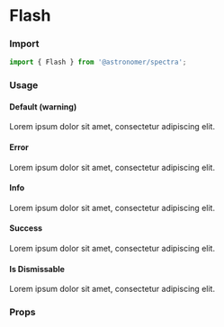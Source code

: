 
<Meta title="Components|Flash" component={Flash} />

# Flash

### Import
```js
import { Flash } from '@astronomer/spectra';
```

### Usage

#### Default (warning)
<Preview>
  <Story name="Default">
    <Flash>Lorem ipsum dolor sit amet, consectetur adipiscing elit.</Flash>
  </Story>
</Preview>

#### Error
<Preview>
  <Story name="Error">
    <Flash type="error">Lorem ipsum dolor sit amet, consectetur adipiscing elit.</Flash>
  </Story>
</Preview>

#### Info
<Preview>
  <Story name="Info">
    <Flash type="info">Lorem ipsum dolor sit amet, consectetur adipiscing elit.</Flash>
  </Story>
</Preview>

#### Success
<Preview>
  <Story name="Success">
    <Flash type="success">Lorem ipsum dolor sit amet, consectetur adipiscing elit.</Flash>
  </Story>
</Preview>

#### Is Dismissable
<Preview>
  <Story name="Is Dissmissable">
    <Flash dismissKey="warn123" isDismissable>Lorem ipsum dolor sit amet, consectetur adipiscing elit.</Flash>
  </Story>
</Preview>

### Props
<Props of={Flash} />
